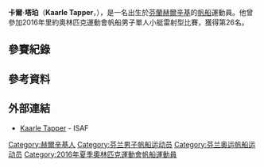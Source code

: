 {{MedalTableTop}}
{{MedalSport | 男子[[帆船|帆船]] }}
{{MedalCountry | {{FIN}} }}
{{MedalBottom}}
'''卡爾·塔珀'''（'''Kaarle Tapper'''，{{bd|1995年|9月19日|catIdx=Tapper, Kaarle}}），是一名出生於[[芬蘭|芬蘭]][[赫爾辛基|赫爾辛基]]的[[帆船|帆船]]運動員。他曾參加2016年里約奧林匹克運動會帆船男子單人小艇雷射型比賽，獲得第26名。

== 參賽紀錄 ==

== 參考資料 ==
{{Reflist}}

== 外部連結 ==
* [http://www.sailing.org/biog.php?memberid=164374 Kaarle Tapper]{{Wayback|url=http://www.sailing.org/biog.php?memberid=164374 |date=20150402172609 }} - ISAF

{{DEFAULTSORT:Tapper, Kaarle}}
[[Category:赫爾辛基人|Category:赫爾辛基人]]
[[Category:芬兰男子帆船运动员|Category:芬兰男子帆船运动员]]
[[Category:芬兰奥运帆船运动员|Category:芬兰奥运帆船运动员]]
[[Category:2016年夏季奧林匹克運動會帆船運動員|Category:2016年夏季奧林匹克運動會帆船運動員]]